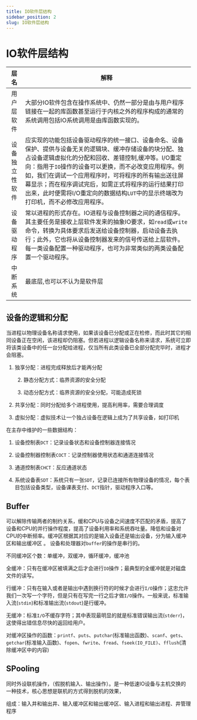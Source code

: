 ```yaml
---
title: IO软件层结构
sidebar_position: 2
slug: IO软件层结构
---
```


# IO软件层结构

| 层名           | 解释                                                                                                                                                                                                                                                                                                                                                                                                                       |
| :--------------: | -------------------------------------------------------------------------------------------------------------------------------------------------------------------------------------------------------------------------------------------------------------------------------------------------------------------------------------------------------------------------------------------------------------------------- |
| 用户层软件     | 大部分IO软件包含在操作系统中、仍然一部分是由与用户程序链接在一起的库函数甚至运行于内核之外的程序构成的通常的系统调用包括IO系统调用是由库函数实现的。                                                                                                                                                                                                                                                                       |
| 设备独立性软件 | 应实现的功能包括设备驱动程序的统一接口、设备命名、设备保护、提供与设备无关的逻辑块、缓冲存储设备的块分配、独占设备逻辑虚拟化的分配和回收、差错控制,缓冲等。I/O重定向：指用于`IO`操作的设备可以更换，而不必改变应用程序。例如，我们在调试一个应用程序时，可将程序的所有输出送往屏幕显示；而在程序调试完后，如需正式将程序的运行结果打印出来，此时便需将I/O重定向的数据结构`LUT`中的显示终端改为打印机，而不必修改应用程序。 |
| 设备驱动程序   | 常以进程的形式存在。IO进程与设备控制器之间的通信程序。其主要任务是接收上层软件发来的抽象IO要求，如`read`或`write`命令，转换为具体要求后发送给设备控制器，启动设备去执行；此外，它也将从设备控制器发来的信号传送给上层软件。每一类设备配置一种驱动程序，也可为非常类似的两类设备配置一个驱动程序。                                                                                                                          |
| 中断系统       | 最底层,也可以不认为是软件层                                                                                                                                                                                                                                                                                                                                                                                                |


## 设备的逻辑和分配

当进程以物理设备名称请求使用，如果该设备已分配或正在检修，而此时其它的相同设备正在空闲，该进程却仍阻塞。但若进程以逻辑设备名称来请求，系统可立即将该类设备中的任一台分配给进程，仅当所有此类设备已全部分配完毕时，进程才会阻塞。

1. 独享分配：进程完成释放后才能再分配

    2. 静态分配方式：临界资源的安全分配

    3. 动态分配方式：临界资源的安全分配，可能造成死锁

4. 共享分配：同时分配给多个进程使用，提高利用率，需要合理调度

5. 虚拟分配：虚拟技术让一个独占设备在逻辑上成为了共享设备，如打印机

在主存中维护的一些数据结构：

1. 设备控制表`DCT`：记录设备状态和设备控制器连接情况

2. 设备控制器控制表`COCT`：记录控制器使用状态和通道连接情况

3. 通道控制表`CHCT`：反应通道状态

4. 系统设备表`SDT`：系统只有一张`SDT`，记录已连接所有物理设备的情况，每个表目包括设备类型，设备课表支付、`DCT`指针，驱动程序入口等。




## Buffer

可以解除传输两者的制约关系，缓和CPU与设备之间速度不匹配的矛盾，提高了设备和CPU的并行操作程度，提高了设备利用率和系统吞吐量。降低和设备对CPU的中断频率。缓冲区根据其对应的是输入设备还是输出设备，分为输入缓冲区和输出缓冲区 。 设备和处理器对`buffer`的操作是串行的。

不同缓冲区个数：单缓冲，双缓冲，循环缓冲，缓冲池

全缓冲：只有在缓冲区被填满之后才会进行`IO`操作；最典型的全缓冲就是对磁盘文件的读写。

行缓冲：只有在输入或者是输出中遇到换行符的时候才会进行`I/O`操作；这忠允许我们一次写一个字符，但是只有在写完一行之后才做`I/O`操作。一般来说，标准输入流(`stdin`)和标准输出流(`stdout`)是行缓冲。

无缓冲：标准`I/O`不缓存字符；其中表现最明显的就是标准错误输出流(`stderr`)，这使得出错信息尽快的返回给用户。

对缓冲区操作的函数：`printf`、`puts`、`putchar`(标准输出函数)、`scanf`、`gets`、`getchar`(标准输入函数)、`fopen`、`fwrite`、`fread`、`fseek(IO_FILE)`、`fflush`(清除缓冲区中的内容)

## SPooling 

同时外设联机操作，（假脱机输入、输出操作）。是一种低速IO设备与主机交换的一种技术，核心思想是联机的方式得到脱机的效果，

组成：输入井和输出井、输入缓冲区和输出缓冲区、输入进程和输出进程、井管理程序



